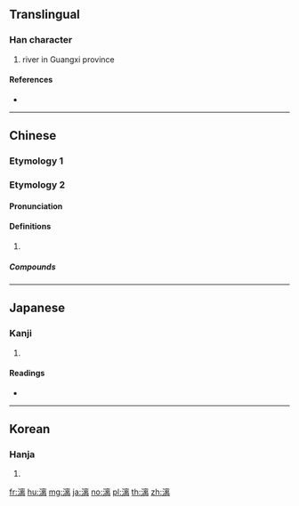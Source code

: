 {{character info/new}}
{{also|灕}}
==Translingual==

===Han character===
{{Han char|rn=85|rad=水|as=10|sn=13|four=30127|canj=EYUB}}

# river in Guangxi province

====References====
* {{Han ref|kx=0645.200|dkj=18127|dj=1054.110|hdz=31705.030|uh=6F13|ud=28435|bh=BA76|bd=47734}}

----

==Chinese==

===Etymology 1===
{{zh-see|灕}}

===Etymology 2===
{{zh-forms}}

====Pronunciation====
{{zh-pron
|m=lí
|c=lei4
|oc=y
|mc=y
|cat=
}}

====Definitions====
{{zh-hanzi}}

# {{rfdef|zh}}

=====Compounds=====
{{zh-der|淋漓}}

----

==Japanese==

===Kanji===
{{ja-kanji|grade=|rs=水10}}

# {{defn|lang=ja|sort=水10}}

====Readings====
* {{ja-readings|on=[[り]] (ri)|kun=[[うすい]] (usui)}}

----

==Korean==

===Hanja===
{{ko-hanja|hangeul=[[리]]>[[이]]|eumhun=|rv=ri>i|mr=ri>i|y=li>i}}

# {{defn|lang=ko|sort=水10}}

[[fr:漓]]
[[hu:漓]]
[[mg:漓]]
[[ja:漓]]
[[no:漓]]
[[pl:漓]]
[[th:漓]]
[[zh:漓]]